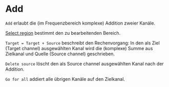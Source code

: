 # Add

``Add`` erlaubt die (im Frequenzbereich komplexe) Addition zweier Kanäle.

[Select region](/en/help/edit/region-control) bestimmt den zu bearbeitenden Bereich.

``Target = Target + Source`` beschreibt den Rechenvorgang: In den als Ziel (Target channel) ausgewählten Kanal wird die (komplexe) Summe aus Zielkanal und Quelle (Source channel) geschrieben.

``Delete source`` löscht den als Source channel ausgewählten Kanal nach der Addition.

``Go for all`` addiert alle übrigen Kanäle auf den Zielkanal.
